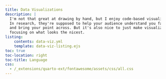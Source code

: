 ```yaml
---
title: Data Visualizations
description: |
  I'm not that great at drawing by hand, but I enjoy code-based visualizations!
  In research, they're supposed to help your audience understand you faster
  and bring your point across. But it's also nice to just make visualizations
  focusing on what looks the nicest.
listing:
    contents: data-viz.yml
    template: data-viz-listing.ejs
toc: true
toc-location: right
toc-title: Language
css:
  - /_extensions/quarto-ext/fontawesome/assets/css/all.css
---
```

